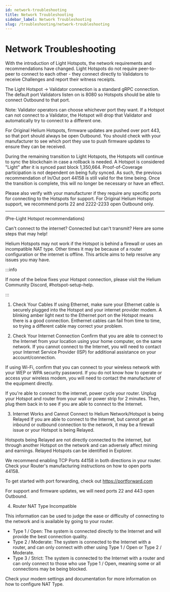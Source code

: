```yaml
---
id: network-troubleshooting
title: Network Troubleshooting
sidebar_label: Network Troubleshooting
slug: /troubleshooting/network-troubleshooting
---
```


# Network Troubleshooting

With the introduction of Light Hotspots, the network requirements and
recommendations have changed. Light Hotspots do not require peer-to-peer to
connect to each other - they connect directly to Validators to receive
Challenges and report their witness receipts.

The Light Hotspot → Validator connection is a standard gRPC connection. The
default port Validators listen on is 8080 so Hotspots should be able to connect
Outbound to that port.

Note: Validator operators can choose whichever port they want. If a Hotspot can
not connect to a Validator, the Hotspot will drop that Validator and
automatically try to connect to a different one.

For Original Helium Hotspots, firmware updates are pushed over port 443, so that
port should always be open Outbound. You should check with your manufacturer to
see which port they use to push firmware updates to ensure they can be received.

During the remaining transition to Light Hotspots, the Hotspots will continue to
sync the blockchain in case a rollback is needed. A Hotspot is considered
"Light" after it is synced past block 1,350,664. Proof-of-Coverage participation
is not dependent on being fully synced. As such, the previous recommendation of
In/Out port 44158 is still valid for the time being. Once the transition is
complete, this will no longer be necessary or have an effect.

Please also verify with your manufacturer if they require any specific ports for
connecting to the Hotspots for support. For Original Helium Hotspot support, we
recommend ports 22 and 2222-2233 open Outbound only.

---

(Pre-Light Hotspot recommendations)

Can't connect to the internet? Connected but can't transmit? Here are some steps
that may help!

Helium Hotspots may not work if the Hotspot is behind a firewall or uses an
incompatible NAT type. Other times it may be because of a router configuration
or the internet is offline. This article aims to help resolve any issues you may
have.

:::info

If none of the below fixes your Hotspot connection, please visit the Helium
Community Discord, #hotspot-setup-help.

:::

1. Check Your Cables If using Ethernet, make sure your Ethernet cable is
   securely plugged into the Hotspot and your internet provider modem. A
   blinking amber light next to the Ethernet port on the Hotspot means there is
   a good connection. Enthernet cables can fail from time to time, so trying a
   different cable may correct your problem.

2. Check Your Internet Connection Confirm that you are able to connect to the
   Internet from your location using your home computer, on the same network. If
   you cannot connect to the Internet, you will need to contact your Internet
   Service Provider (ISP) for additional assistance on your account/connection.

If using Wi-Fi, confirm that you can connect to your wireless network with your
WEP or WPA security password. If you do not know how to operate or access your
wireless modem, you will need to contact the manufacturer of the equipment
directly.

If you're able to connect to the internet, power cycle your router. Unplug your
Hotspot and router from your wall or power strip for 2 minutes. Then, plug them
back in to see if you are able to connect to the Internet.

3. Internet Works and Cannot Connect to Helium Network/Hotspot is being Relayed
   If you are able to connect to the Internet, but cannot get an inbound or
   outbound connection to the network, it may be a firewall issue or your
   Hotspot is being Relayed.

Hotspots being Relayed are not directly connected to the internet, but through
another Hotspot on the network and can adversely affect mining and earnings.
Relayed Hotspots can be identified in Explorer.

We recommend enabling TCP Ports 44158 in both directions in your router. Check
your Router's manufacturing instructions on how to open ports 44158.

To get started with port forwarding, check out https://portforward.com

For support and firmware updates, we will need ports 22 and 443 open Outbound.

4. Router NAT Type Incompatible

This information can be used to judge the ease or difficulty of connecting to
the network and is available by going to your router.

- Type 1 / Open: The system is connected directly to the Internet and will
  provide the best connection quality.
- Type 2 / Moderate: The system is connected to the Internet with a router, and
  can only connect with other using Type 1 / Open or Type 2 / Moderate.
- Type 3 / Strict: The system is connected to the Internet with a router and can
  only connect to those who use Type 1 / Open, meaning some or all connections
  may be being blocked.

Check your modem settings and documentation for more information on how to
configure NAT Type.
